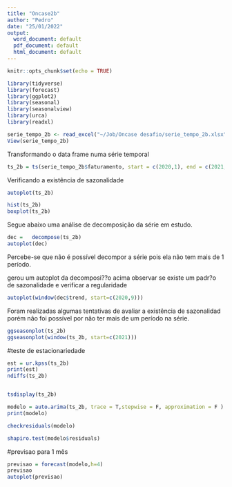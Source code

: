 ```yaml
---
title: "Oncase2b"
author: "Pedro"
date: "25/01/2022"
output:
  word_document: default
  pdf_document: default
  html_document: default
---
```


```r
knitr::opts_chunk$set(echo = TRUE)
```


```r

library(tidyverse)
library(forecast)
library(ggplot2)
library(seasonal)
library(seasonalview)
library(urca)
library(readxl)
```

```r
serie_tempo_2b <- read_excel("~/Job/Oncase desafio/serie_tempo_2b.xlsx")
View(serie_tempo_2b)
```

Transformando o data frame numa série temporal
```r
ts_2b = ts(serie_tempo_2b$faturamento, start = c(2020,1), end = c(2021,9), frequency=365)
```

Verificando a existência de sazonalidade
```r
autoplot(ts_2b)

hist(ts_2b)
boxplot(ts_2b)
```

Segue abaixo uma análise de decomposição da série em estudo.

```r
dec =   decompose(ts_2b)
autoplot(dec)

```
Percebe-se que não é possível decompor a série pois ela não tem mais de 1 período.



gerou um autoplot da decomposi??o acima
observar se existe um padr?o de sazonalidade e verificar a regularidade
```r
autoplot(window(dec$trend, start=c(2020,9)))

```

Foram realizadas algumas tentativas de avaliar a existência de sazonalidad porém não foi possível por não ter mais de um período na série.

```r
ggseasonplot(ts_2b)
ggseasonplot(window(ts_2b, start=c(2021)))

```

#teste de estacionariedade

```r
est = ur.kpss(ts_2b)
print(est)
ndiffs(ts_2b)


tsdisplay(ts_2b)

modelo = auto.arima(ts_2b, trace = T,stepwise = F, approximation = F )
print(modelo)

checkresiduals(modelo)

shapiro.test(modelo$residuals)

```


#previsao para 1 mês
```r
previsao = forecast(modelo,h=4)
previsao
autoplot(previsao)

```

